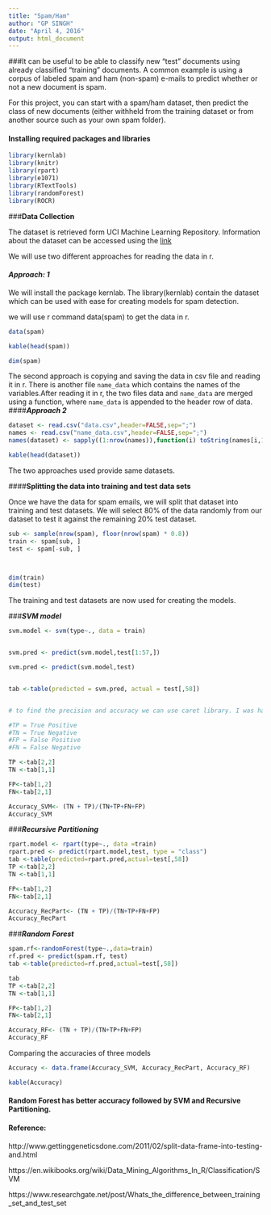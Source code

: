 ---
title: "Spam/Ham"
author: "GP SINGH"
date: "April 4, 2016"
output: html_document
---


###It can be useful to be able to classify new "test" documents using already classified "training" documents.  A common example is using a corpus of labeled spam and ham (non-spam) e-mails to predict whether or not a new document is spam.  

For this project, you can start with a spam/ham dataset, then predict the class of new documents (either withheld from the training dataset or from another source such as your own spam folder).


#### Installing required packages and libraries


```{r}
library(kernlab)
library(knitr)
library(rpart)
library(e1071)
library(RTextTools)
library(randomForest)
library(ROCR)

```

###**Data Collection**

The dataset is retrieved form UCI Machine Learning Repository. Information about the dataset can be accessed using the [link](https://archive.ics.uci.edu/ml/machine-learning-databases/spambase/)

We will use two different approaches for reading the data in r.

#### ***Approach: 1***


We will install the package kernlab. The library(kernlab) contain the dataset which can be used with ease for
creating models for spam detection.

we will use r command data(spam) to get the data in r.

```{r}
data(spam)

kable(head(spam))

dim(spam)


```


 The second approach is copying and saving the data in csv file and reading it in r. There is another file `name_data` which contains the names of the variables.After reading it in r, the two files data and `name_data` are  merged using a function, where `name_data` is appended to the header row of data.
####***Approach 2***

```{r}

dataset <- read.csv("data.csv",header=FALSE,sep=";")
names <- read.csv("name_data.csv",header=FALSE,sep=";")
names(dataset) <- sapply((1:nrow(names)),function(i) toString(names[i,1]))

kable(head(dataset))
```


The two approaches used provide same datasets. 


####**Splitting the data into training and test data sets**

Once we have the data for spam emails, we will split that dataset into training and test datasets. We will select 80% of the data randomly from our dataset to test it against the remaining 20% test dataset.

```{r}
sub <- sample(nrow(spam), floor(nrow(spam) * 0.8))
train <- spam[sub, ]
test <- spam[-sub, ]



dim(train)
dim(test)
```


The training and test datasets are now used for creating the models.




###***SVM model***

```{r}
svm.model <- svm(type~., data = train)


svm.pred <- predict(svm.model,test[1:57,])

svm.pred <- predict(svm.model,test)


tab <-table(predicted = svm.pred, actual = test[,58])


# to find the precision and accuracy we can use caret library. I was having problems even after the caret libraryy was installed. I used a manual technique for calculating the accuracy of the models

#TP = True Positive
#TN = True Negative
#FP = False Positive
#FN = False Negative

TP <-tab[2,2]
TN <-tab[1,1]

FP<-tab[1,2]
FN<-tab[2,1]

Accuracy_SVM<- (TN + TP)/(TN+TP+FN+FP)
Accuracy_SVM

```




###***Recursive Partitioning***



```{r}


rpart.model <- rpart(type~., data =train)
rpart.pred <- predict(rpart.model,test, type = "class")
tab <-table(predicted=rpart.pred,actual=test[,58])
TP <-tab[2,2]
TN <-tab[1,1]

FP<-tab[1,2]
FN<-tab[2,1]

Accuracy_RecPart<- (TN + TP)/(TN+TP+FN+FP)
Accuracy_RecPart
```

###***Random Forest***

```{r}


spam.rf<-randomForest(type~.,data=train)
rf.pred <- predict(spam.rf, test)
tab <-table(predicted=rf.pred,actual=test[,58])

tab
TP <-tab[2,2]
TN <-tab[1,1]

FP<-tab[1,2]
FN<-tab[2,1]

Accuracy_RF<- (TN + TP)/(TN+TP+FN+FP)
Accuracy_RF
```



Comparing the accuracies of three models

```{r}

Accuracy <- data.frame(Accuracy_SVM, Accuracy_RecPart, Accuracy_RF)

kable(Accuracy)
```



#### Random Forest has better accuracy followed by SVM and Recursive Partitioning.

#### Reference:


http://www.gettinggeneticsdone.com/2011/02/split-data-frame-into-testing-and.html

https://en.wikibooks.org/wiki/Data_Mining_Algorithms_In_R/Classification/SVM


https://www.researchgate.net/post/Whats_the_difference_between_training_set_and_test_set